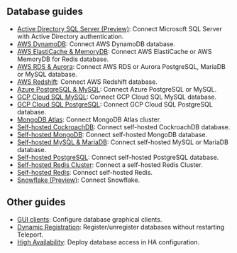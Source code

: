 ## Database guides

- [Active Directory SQL Server (Preview)](../../database-access/guides/sql-server-ad.mdx): Connect Microsoft SQL Server with Active Directory authentication.
- [AWS DynamoDB](../../database-access/guides/dynamodb.mdx): Connect AWS DynamoDB database.
- [AWS ElastiCache & MemoryDB](../../database-access/guides/redis-aws.mdx): Connect AWS ElastiCache or AWS MemoryDB for Redis database.
- [AWS RDS & Aurora](../../database-access/guides/rds.mdx): Connect AWS RDS or Aurora PostgreSQL, MariaDB or MySQL database.
- [AWS Redshift](../../database-access/guides/postgres-redshift.mdx): Connect AWS Redshift database.
- [Azure PostgreSQL & MySQL](../../database-access/guides/azure-postgres-mysql.mdx): Connect Azure PostgreSQL or MySQL.
- [GCP Cloud SQL MySQL](../../database-access/guides/mysql-cloudsql.mdx): Connect GCP Cloud SQL MySQL database.
- [GCP Cloud SQL PostgreSQL](../../database-access/guides/postgres-cloudsql.mdx): Connect GCP Cloud SQL PostgreSQL database.
- [MongoDB Atlas](../../database-access/guides/mongodb-atlas.mdx): Connect MongoDB Atlas cluster.
- [Self-hosted CockroachDB](../../database-access/guides/cockroachdb-self-hosted.mdx): Connect self-hosted CockroachDB database.
- [Self-hosted MongoDB](../../database-access/guides/mongodb-self-hosted.mdx): Connect self-hosted MongoDB database.
- [Self-hosted MySQL & MariaDB](../../database-access/guides/mysql-self-hosted.mdx): Connect self-hosted MySQL or MariaDB database.
- [Self-hosted PostgreSQL](../../database-access/guides/postgres-self-hosted.mdx): Connect self-hosted PostgreSQL database.
- [Self-hosted Redis Cluster](../../database-access/guides/redis-cluster.mdx): Connect a self-hosted Redis Cluster.
- [Self-hosted Redis](../../database-access/guides/redis.mdx): Connect self-hosted Redis.
- [Snowflake (Preview)](../../database-access/guides/snowflake.mdx): Connect Snowflake.

## Other guides

- [GUI clients](../../connect-your-client/gui-clients.mdx): Configure database graphical clients.
- [Dynamic Registration](../../database-access/guides/dynamic-registration.mdx): Register/unregister databases without restarting Teleport.
- [High Availability](../../database-access/guides/ha.mdx): Deploy database access in HA configuration.
